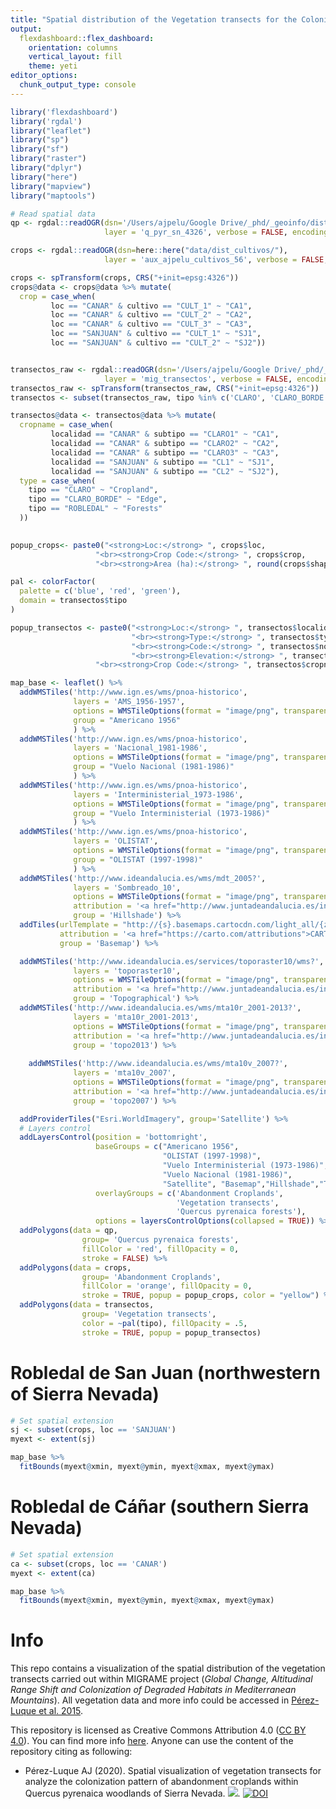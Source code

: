```yaml
---
title: "Spatial distribution of the Vegetation transects for the Colonization Pattern experiment (*Q. pyrenaica*)"
output: 
  flexdashboard::flex_dashboard:
    orientation: columns
    vertical_layout: fill
    theme: yeti
editor_options: 
  chunk_output_type: console
---
```


```r
library('flexdashboard')
library('rgdal')
library("leaflet") 
library("sp")
library("sf")
library("raster")
library("dplyr")
library("here")
library("mapview")
library("maptools")
```


```r
# Read spatial data 
qp <- rgdal::readOGR(dsn='/Users/ajpelu/Google Drive/_phd/_geoinfo/dist_SN/',
                     layer = 'q_pyr_sn_4326', verbose = FALSE, encoding = "UTF-8")

crops <- rgdal::readOGR(dsn=here::here("data/dist_cultivos/"),
                     layer = 'aux_ajpelu_cultivos_56', verbose = FALSE, encoding = "UTF-8")

crops <- spTransform(crops, CRS("+init=epsg:4326")) 
crops@data <- crops@data %>% mutate(
  crop = case_when(
         loc == "CANAR" & cultivo == "CULT_1" ~ "CA1",
         loc == "CANAR" & cultivo == "CULT_2" ~ "CA2",
         loc == "CANAR" & cultivo == "CULT_3" ~ "CA3",
         loc == "SANJUAN" & cultivo == "CULT_1" ~ "SJ1",
         loc == "SANJUAN" & cultivo == "CULT_2" ~ "SJ2"))


transectos_raw <- rgdal::readOGR(dsn='/Users/ajpelu/Google Drive/_phd/_geoinfo/migrame/',
                     layer = 'mig_transectos', verbose = FALSE, encoding = "UTF-8")
transectos_raw <- spTransform(transectos_raw, CRS("+init=epsg:4326")) 
transectos <- subset(transectos_raw, tipo %in% c('CLARO', 'CLARO_BORDE','ROBLEDAL')) 

transectos@data <- transectos@data %>% mutate(
  cropname = case_when(
         localidad == "CANAR" & subtipo == "CLARO1" ~ "CA1",
         localidad == "CANAR" & subtipo == "CLARO2" ~ "CA2",
         localidad == "CANAR" & subtipo == "CLARO3" ~ "CA3",
         localidad == "SANJUAN" & subtipo == "CL1" ~ "SJ1",
         localidad == "SANJUAN" & subtipo == "CL2" ~ "SJ2"),
  type = case_when(
    tipo == "CLARO" ~ "Cropland",
    tipo == "CLARO_BORDE" ~ "Edge",
    tipo == "ROBLEDAL" ~ "Forests"
  ))
  

```


```r
popup_crops<- paste0("<strong>Loc:</strong> ", crops$loc,
                   "<br><strong>Crop Code:</strong> ", crops$crop,
                   "<br><strong>Area (ha):</strong> ", round(crops$shape_area/10000, 2))

pal <- colorFactor(
  palette = c('blue', 'red', 'green'),
  domain = transectos$tipo
)

popup_transectos <- paste0("<strong>Loc:</strong> ", transectos$localidad,
                           "<br><strong>Type:</strong> ", transectos$type,
                           "<br><strong>Code:</strong> ", transectos$nombre,
                           "<br><strong>Elevation:</strong> ", transectos$altitud,
                   "<br><strong>Crop Code:</strong> ", transectos$cropname)
```


```r
map_base <- leaflet() %>%
  addWMSTiles('http://www.ign.es/wms/pnoa-historico', 
              layers = 'AMS_1956-1957',
              options = WMSTileOptions(format = "image/png", transparent = TRUE),
              group = "Americano 1956"
              ) %>% 
  addWMSTiles('http://www.ign.es/wms/pnoa-historico', 
              layers = 'Nacional_1981-1986',
              options = WMSTileOptions(format = "image/png", transparent = TRUE),
              group = "Vuelo Nacional (1981-1986)"
              ) %>% 
  addWMSTiles('http://www.ign.es/wms/pnoa-historico', 
              layers = 'Interministerial_1973-1986',
              options = WMSTileOptions(format = "image/png", transparent = TRUE),
              group = "Vuelo Interministerial (1973-1986)"
              ) %>%
  addWMSTiles('http://www.ign.es/wms/pnoa-historico', 
              layers = 'OLISTAT',
              options = WMSTileOptions(format = "image/png", transparent = TRUE),
              group = "OLISTAT (1997-1998)"
              ) %>%
  addWMSTiles('http://www.ideandalucia.es/wms/mdt_2005?',
              layers = 'Sombreado_10',
              options = WMSTileOptions(format = "image/png", transparent = TRUE),
              attribution = '<a href="http://www.juntadeandalucia.es/institutodeestadisticaycartografia" target="_blank">Instituto de Estadística y Cartografía de Andalucía</a>', 
              group = 'Hillshade') %>% 
  addTiles(urlTemplate = "http://{s}.basemaps.cartocdn.com/light_all/{z}/{x}/{y}.png",
           attribution = '<a href="https://carto.com/attributions">CARTO</a>',
           group = 'Basemap') %>%

  addWMSTiles('http://www.ideandalucia.es/services/toporaster10/wms?',
              layers = 'toporaster10',
              options = WMSTileOptions(format = "image/png", transparent = FALSE),
              attribution = '<a href="http://www.juntadeandalucia.es/institutodeestadisticaycartografia" target="_blank">Instituto de Estadística y Cartografía de Andalucía</a>',
              group = 'Topographical') %>%
  addWMSTiles('http://www.ideandalucia.es/wms/mta10r_2001-2013?',
              layers = 'mta10r_2001-2013',
              options = WMSTileOptions(format = "image/png", transparent = FALSE),
              attribution = '<a href="http://www.juntadeandalucia.es/institutodeestadisticaycartografia" target="_blank">Instituto de Estadística y Cartografía de Andalucía</a>',
              group = 'topo2013') %>% 
  
    addWMSTiles('http://www.ideandalucia.es/wms/mta10v_2007?',
              layers = 'mta10v_2007',
              options = WMSTileOptions(format = "image/png", transparent = FALSE),
              attribution = '<a href="http://www.juntadeandalucia.es/institutodeestadisticaycartografia" target="_blank">Instituto de Estadística y Cartografía de Andalucía</a>',
              group = 'topo2007') %>% 

  addProviderTiles("Esri.WorldImagery", group='Satellite') %>%
  # Layers control
  addLayersControl(position = 'bottomright',
                   baseGroups = c("Americano 1956",
                                  "OLISTAT (1997-1998)",
                                  "Vuelo Interministerial (1973-1986)",
                                  "Vuelo Nacional (1981-1986)",
                                  "Satellite", "Basemap","Hillshade","Topographical",  "topo2013", "topo2007"),
                   overlayGroups = c('Abandonment Croplands',
                                     'Vegetation transects',
                                     'Quercus pyrenaica forests'),
                   options = layersControlOptions(collapsed = TRUE)) %>%
  addPolygons(data = qp,
                group= 'Quercus pyrenaica forests',
                fillColor = 'red', fillOpacity = 0, 
                stroke = FALSE) %>% 
  addPolygons(data = crops,
                group= 'Abandonment Croplands',
                fillColor = 'orange', fillOpacity = 0, 
                stroke = TRUE, popup = popup_crops, color = "yellow") %>% 
  addPolygons(data = transectos,
                group= 'Vegetation transects',
                color = ~pal(tipo), fillOpacity = .5, 
                stroke = TRUE, popup = popup_transectos)
```


Robledal de San Juan (northwestern of Sierra Nevada) 
=============================================================================

```r
# Set spatial extension 
sj <- subset(crops, loc == 'SANJUAN') 
myext <- extent(sj)

map_base %>% 
  fitBounds(myext@xmin, myext@ymin, myext@xmax, myext@ymax) 
```


Robledal de Cáñar (southern Sierra Nevada) 
=============================================================================

```r
# Set spatial extension 
ca <- subset(crops, loc == 'CANAR') 
myext <- extent(ca)

map_base %>% 
  fitBounds(myext@xmin, myext@ymin, myext@xmax, myext@ymax) 
```


Info
=============================================================================

This repo contains a visualization of the spatial distribution of the vegetation transects carried out within MIGRAME project (*Global Change, Altitudinal Range Shift and Colonization of Degraded Habitats in Mediterranean Mountains*). All vegetation data and more info could be accessed in [Pérez-Luque et al. 2015](https://phytokeys.pensoft.net/article/5482/). 

This repository is licensed as Creative Commons Attribution 4.0 ([CC BY 4.0](https://creativecommons.org/licenses/by/4.0/)). You can find more info [here](/LICENSE). Anyone can use the content of the repository citing as following:

* Pérez-Luque AJ (2020). Spatial visualization of vegetation transects for analyze the colonization pattern of abandonment croplands within Quercus pyrenaica woodlands of Sierra Nevada. ![](https://img.shields.io/badge/version-1.0.0-green.svg).  [![DOI](https://zenodo.org/badge/371296612.svg)](https://zenodo.org/badge/latestdoi/371296612)




